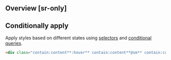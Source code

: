 ## Overview [sr-only]
<Overview/>

## Conditionally apply
Apply styles based on different states using [selectors](/docs/state-selectors) and [conditional queries](/docs/conditional-queries).
```html
<div class="contain:content**:hover** contain:content**@sm** contain:content**@dark** contain:content**@print**">…</div>
```

